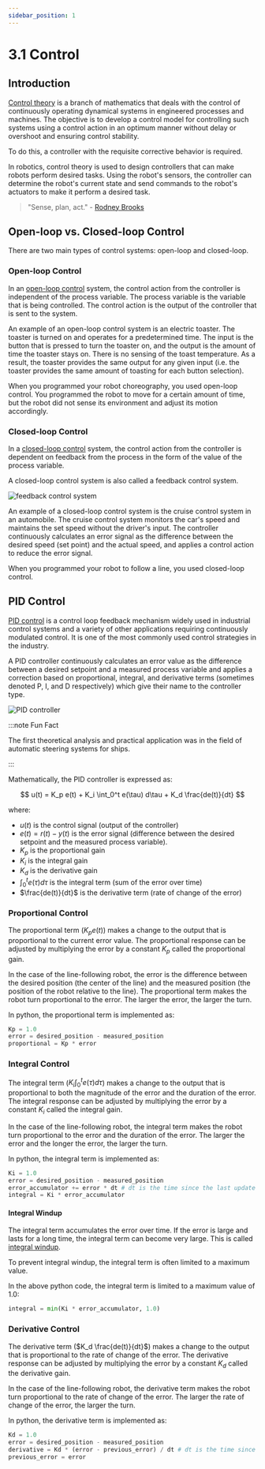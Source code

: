 ```yaml
---
sidebar_position: 1
---
```


# 3.1 Control

## Introduction
[Control theory](https://en.wikipedia.org/wiki/Control_theory) is a branch of mathematics that deals with the control of continuously operating dynamical systems in engineered processes and machines.
The objective is to develop a control model for controlling such systems using a control action in an optimum manner without delay or overshoot and ensuring control stability.

To do this, a controller with the requisite corrective behavior is required.

In robotics, control theory is used to design controllers that can make robots perform desired tasks.
Using the robot's sensors, the controller can determine the robot's current state and send commands to the robot's actuators to make it perform a desired task.

> "Sense, plan, act." - [Rodney Brooks](https://en.wikipedia.org/wiki/Rodney_Brooks)


## Open-loop vs. Closed-loop Control

There are two main types of control systems: open-loop and closed-loop.

### Open-loop Control

In an [open-loop control](https://en.wikipedia.org/wiki/Open-loop_controller) system, the control action from the controller is independent of the process variable.
The process variable is the variable that is being controlled.
The control action is the output of the controller that is sent to the system.

An example of an open-loop control system is an electric toaster.
The toaster is turned on and operates for a predetermined time.
The input is the button that is pressed to turn the toaster on, and the output is the amount of time the toaster stays on.
There is no sensing of the toast temperature.
As a result, the toaster provides the same output for any given input (i.e. the toaster provides the same amount of toasting for each button selection).

When you programmed your robot choreography, you used open-loop control.
You programmed the robot to move for a certain amount of time, but the robot did not sense its environment and adjust its motion accordingly.

### Closed-loop Control

In a [closed-loop control](https://en.wikipedia.org/wiki/Closed-loop_controller) system, the control action from the controller is dependent on feedback from the process in the form of the value of the process variable.

A closed-loop control system is also called a feedback control system.

![feedback control system](./Ideal_feedback_model.svg)

An example of a closed-loop control system is the cruise control system in an automobile.
The cruise control system monitors the car's speed and maintains the set speed without the driver's input.
The controller continuously calculates an error signal as the difference between the desired speed (set point) and the actual speed, and applies a control action to reduce the error signal.

When you programmed your robot to follow a line, you used closed-loop control.

## PID Control

[PID control](https://en.wikipedia.org/wiki/PID_controller) is a control loop feedback mechanism widely used in industrial control systems and a variety of other applications requiring continuously modulated control.
It is one of the most commonly used control strategies in the industry.

A PID controller continuously calculates an error value as the difference between a desired setpoint and a measured process variable and applies a correction based on proportional, integral, and derivative terms (sometimes denoted P, I, and D respectively) which give their name to the controller type.

![PID controller](./PID_en.svg)

:::note Fun Fact

The first theoretical analysis and practical application was in the field of automatic steering systems for ships.

:::

Mathematically, the PID controller is expressed as:

$$
u(t) = K_p e(t) + K_i \int_0^t e(\tau) d\tau + K_d \frac{de(t)}{dt}
$$

where:

- $u(t)$ is the control signal (output of the controller)
- $e(t) = r(t) - y(t)$ is the error signal (difference between the desired setpoint and the measured process variable).
- $K_p$ is the proportional gain
- $K_i$ is the integral gain
- $K_d$ is the derivative gain
- $\int_0^t e(\tau) d\tau$ is the integral term (sum of the error over time)
- $\frac{de(t)}{dt}$ is the derivative term (rate of change of the error)

### Proportional Control

The proportional term ($K_p e(t)$) makes a change to the output that is proportional to the current error value.
The proportional response can be adjusted by multiplying the error by a constant $K_p$ called the proportional gain.

In the case of the line-following robot, the error is the difference between the desired position (the center of the line) and the measured position (the position of the robot relative to the line).
The proportional term makes the robot turn proportional to the error.
The larger the error, the larger the turn.

In python, the proportional term is implemented as:

```python
Kp = 1.0
error = desired_position - measured_position
proportional = Kp * error
```

### Integral Control

The integral term ($K_i \int_0^t e(\tau) d\tau$) makes a change to the output that is proportional to both the magnitude of the error and the duration of the error.
The integral response can be adjusted by multiplying the error by a constant $K_i$ called the integral gain.

In the case of the line-following robot, the integral term makes the robot turn proportional to the error and the duration of the error.
The larger the error and the longer the error, the larger the turn.

In python, the integral term is implemented as:

```python
Ki = 1.0
error = desired_position - measured_position
error_accumulator += error * dt # dt is the time since the last update
integral = Ki * error_accumulator
```

#### Integral Windup

The integral term accumulates the error over time.
If the error is large and lasts for a long time, the integral term can become very large.
This is called [integral windup](https://en.wikipedia.org/wiki/Integral_windup).

To prevent integral windup, the integral term is often limited to a maximum value.

In the above python code, the integral term is limited to a maximum value of 1.0:

```python
integral = min(Ki * error_accumulator, 1.0)
```

### Derivative Control

The derivative term ($K_d \frac{de(t)}{dt}$) makes a change to the output that is proportional to the rate of change of the error.
The derivative response can be adjusted by multiplying the error by a constant $K_d$ called the derivative gain.

In the case of the line-following robot, the derivative term makes the robot turn proportional to the rate of change of the error.
The larger the rate of change of the error, the larger the turn.

In python, the derivative term is implemented as:

```python
Kd = 1.0
error = desired_position - measured_position
derivative = Kd * (error - previous_error) / dt # dt is the time since the last update
previous_error = error
```


